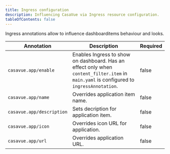 ```yaml
---
title: Ingress configuration
description: Influencing CasaVue via Ingress resource configuration.
tableOfContents: false
---
```


Ingress annotations allow to influence dashboarditems behaviour and looks.

| Annotation | Description | Required |
| --- | --- | --- |
| `casavue.app/enable` | Enables Ingress to show on dashboard. Has an effect only when `content_filter.item` in `main.yaml` is configured to `ingressAnnotation`. | false |
| `casavue.app/name` | Overrides application item name. | false |
| `casavue.app/description` | Sets decription for application item. | false |
| `casavue.app/icon` | Overrides icon URL for application. | false |
| `casavue.app/url` | Overrides application URL. | false |
